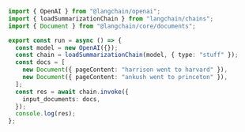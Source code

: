 ```typescript
import { OpenAI } from "@langchain/openai";
import { loadSummarizationChain } from "langchain/chains";
import { Document } from "@langchain/core/documents";

export const run = async () => {
  const model = new OpenAI({});
  const chain = loadSummarizationChain(model, { type: "stuff" });
  const docs = [
    new Document({ pageContent: "harrison went to harvard" }),
    new Document({ pageContent: "ankush went to princeton" }),
  ];
  const res = await chain.invoke({
    input_documents: docs,
  });
  console.log(res);
};
```
